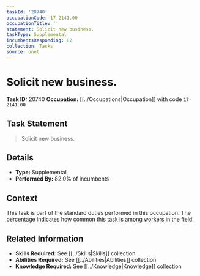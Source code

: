 ```yaml
---
taskId: '20740'
occupationCode: 17-2141.00
occupationTitle: ''
statement: Solicit new business.
taskType: Supplemental
incumbentsResponding: 82
collection: Tasks
source: onet
---
```

# Solicit new business.

**Task ID:** 20740
**Occupation:** [[../Occupations|Occupation]] with code `17-2141.00`

## Task Statement

> Solicit new business.

## Details

- **Type:** Supplemental
- **Performed By:** 82.0% of incumbents

## Context

This task is part of the standard duties performed in this occupation. The percentage indicates how common this task is among workers in the field.

## Related Information

- **Skills Required:** See [[../Skills|Skills]] collection
- **Abilities Required:** See [[../Abilities|Abilities]] collection
- **Knowledge Required:** See [[../Knowledge|Knowledge]] collection
